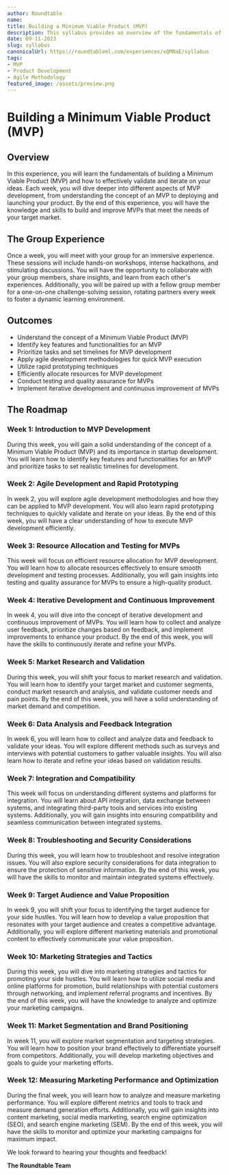 ```yaml
---
author: Roundtable
name: 
title: Building a Minimum Viable Product (MVP)
description: This syllabus provides an overview of the fundamentals of building a Minimum Viable Product (MVP) and the skills needed to validate and iterate on ideas. It covers various aspects of MVP development, from understanding the concept to deploying and launching the product.
date: 09-11-2023
slug: syllabus
canonicalUrl: https://roundtableml.com/experiences/xQMNaE/syllabus
tags:
- MVP
- Product Development
- Agile Methodology
featured_image: /assets/preview.png
---
```


# Building a Minimum Viable Product (MVP)

## Overview
In this experience, you will learn the fundamentals of building a Minimum Viable Product (MVP) and how to effectively validate and iterate on your ideas. Each week, you will dive deeper into different aspects of MVP development, from understanding the concept of an MVP to deploying and launching your product. By the end of this experience, you will have the knowledge and skills to build and improve MVPs that meet the needs of your target market.

## The Group Experience
Once a week, you will meet with your group for an immersive experience. These sessions will include hands-on workshops, intense hackathons, and stimulating discussions. You will have the opportunity to collaborate with your group members, share insights, and learn from each other's experiences. Additionally, you will be paired up with a fellow group member for a one-on-one challenge-solving session, rotating partners every week to foster a dynamic learning environment.

## Outcomes
- Understand the concept of a Minimum Viable Product (MVP)
- Identify key features and functionalities for an MVP
- Prioritize tasks and set timelines for MVP development
- Apply agile development methodologies for quick MVP execution
- Utilize rapid prototyping techniques
- Efficiently allocate resources for MVP development
- Conduct testing and quality assurance for MVPs
- Implement iterative development and continuous improvement of MVPs

## The Roadmap

### Week 1: Introduction to MVP Development
During this week, you will gain a solid understanding of the concept of a Minimum Viable Product (MVP) and its importance in startup development. You will learn how to identify key features and functionalities for an MVP and prioritize tasks to set realistic timelines for development.

### Week 2: Agile Development and Rapid Prototyping
In week 2, you will explore agile development methodologies and how they can be applied to MVP development. You will also learn rapid prototyping techniques to quickly validate and iterate on your ideas. By the end of this week, you will have a clear understanding of how to execute MVP development efficiently.

### Week 3: Resource Allocation and Testing for MVPs
This week will focus on efficient resource allocation for MVP development. You will learn how to allocate resources effectively to ensure smooth development and testing processes. Additionally, you will gain insights into testing and quality assurance for MVPs to ensure a high-quality product.

### Week 4: Iterative Development and Continuous Improvement
In week 4, you will dive into the concept of iterative development and continuous improvement of MVPs. You will learn how to collect and analyze user feedback, prioritize changes based on feedback, and implement improvements to enhance your product. By the end of this week, you will have the skills to continuously iterate and refine your MVPs.

### Week 5: Market Research and Validation
During this week, you will shift your focus to market research and validation. You will learn how to identify your target market and customer segments, conduct market research and analysis, and validate customer needs and pain points. By the end of this week, you will have a solid understanding of market demand and competition.

### Week 6: Data Analysis and Feedback Integration
In week 6, you will learn how to collect and analyze data and feedback to validate your ideas. You will explore different methods such as surveys and interviews with potential customers to gather valuable insights. You will also learn how to iterate and refine your ideas based on validation results.

### Week 7: Integration and Compatibility
This week will focus on understanding different systems and platforms for integration. You will learn about API integration, data exchange between systems, and integrating third-party tools and services into existing systems. Additionally, you will gain insights into ensuring compatibility and seamless communication between integrated systems.

### Week 8: Troubleshooting and Security Considerations
During this week, you will learn how to troubleshoot and resolve integration issues. You will also explore security considerations for data integration to ensure the protection of sensitive information. By the end of this week, you will have the skills to monitor and maintain integrated systems effectively.

### Week 9: Target Audience and Value Proposition
In week 9, you will shift your focus to identifying the target audience for your side hustles. You will learn how to develop a value proposition that resonates with your target audience and creates a competitive advantage. Additionally, you will explore different marketing materials and promotional content to effectively communicate your value proposition.

### Week 10: Marketing Strategies and Tactics
During this week, you will dive into marketing strategies and tactics for promoting your side hustles. You will learn how to utilize social media and online platforms for promotion, build relationships with potential customers through networking, and implement referral programs and incentives. By the end of this week, you will have the knowledge to analyze and optimize your marketing campaigns.

### Week 11: Market Segmentation and Brand Positioning
In week 11, you will explore market segmentation and targeting strategies. You will learn how to position your brand effectively to differentiate yourself from competitors. Additionally, you will develop marketing objectives and goals to guide your marketing efforts.

### Week 12: Measuring Marketing Performance and Optimization
During the final week, you will learn how to analyze and measure marketing performance. You will explore different metrics and tools to track and measure demand generation efforts. Additionally, you will gain insights into content marketing, social media marketing, search engine optimization (SEO), and search engine marketing (SEM). By the end of this week, you will have the skills to monitor and optimize your marketing campaigns for maximum impact.

We look forward to hearing your thoughts and feedback!

**The Roundtable Team**